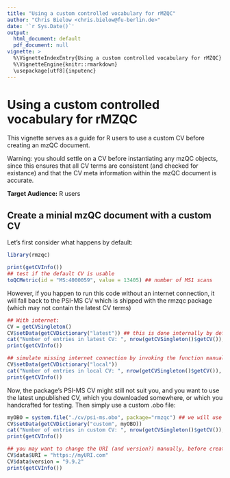 ```yaml
---
title: "Using a custom controlled vocabulary for rMZQC"
author: "Chris Bielow <chris.bielow@fu-berlin.de>"
date: '`r Sys.Date()`'
output:
  html_document: default
  pdf_document: null
vignette: >
  %\VignetteIndexEntry{Using a custom controlled vocabulary for rMZQC}
  %\VignetteEngine{knitr::rmarkdown}
  \usepackage[utf8]{inputenc}
---
```


# Using a custom controlled vocabulary for rMZQC

This vignette serves as a guide for R users to use a custom CV before creating an mzQC document.

Warning: you should settle on a CV before instantiating any mzQC objects, since this ensures that all
CV terms are consistent (and checked for existance) and that the CV meta information within the mzQC document is accurate.

**Target Audience:** R users


## Create a minial mzQC document with a custom CV

Let's first consider what happens by default:

```r
library(rmzqc)

print(getCVInfo())
## test if the default CV is usable
toQCMetric(id = "MS:4000059", value = 13405) ## number of MS1 scans

```

However, if you happen to run this code without an internet connection, it will fall back to
the PSI-MS CV which is shipped with the rmzqc package (which may not contain the latest CV terms)

```r
## With internet:
CV = getCVSingleton()
CV$setData(getCVDictionary("latest")) ## this is done internally by default when you load the package
cat("Number of entries in latest CV: ", nrow(getCVSingleton()$getCV()), "\n")
print(getCVInfo())

## simulate missing internet connection by invoking the function manually
CV$setData(getCVDictionary("local"))
cat("Number of entries in local CV: ", nrow(getCVSingleton()$getCV()), "\n")
print(getCVInfo())
```

Now, the package's PSI-MS CV might still not suit you, and you want to use the latest unpublished CV, which you downloaded somewhere, or which you handcrafted for testing. Then simply use a custom .obo file:

```r
myOBO = system.file("./cv/psi-ms.obo", package="rmzqc") ## we will use a local file, but you can point to anything you have (even URI's)
CV$setData(getCVDictionary("custom", myOBO))
cat("Number of entries in custom CV: ", nrow(getCVSingleton()$getCV()), "\n")
print(getCVInfo())

## you may want to change the URI (and version?) manually, before creating an mzQC file:
CV$data$URI = "https://myURI.com"
CV$data$version = "9.9.2"
print(getCVInfo())



```


